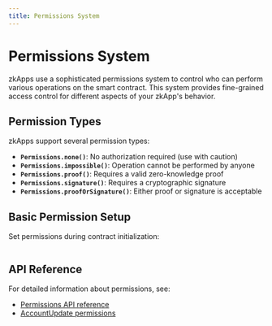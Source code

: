 ```yaml
---
title: Permissions System
---
```


# Permissions System

zkApps use a sophisticated permissions system to control who can perform various operations on the smart contract. This system provides fine-grained access control for different aspects of your zkApp's behavior.

## Permission Types

zkApps support several permission types:

- **`Permissions.none()`**: No authorization required (use with caution)
- **`Permissions.impossible()`**: Operation cannot be performed by anyone
- **`Permissions.proof()`**: Requires a valid zero-knowledge proof
- **`Permissions.signature()`**: Requires a cryptographic signature
- **`Permissions.proofOrSignature()`**: Either proof or signature is acceptable

## Basic Permission Setup

Set permissions during contract initialization:

```ts file=../snippets/zkapps/permissions/permissions.ts start=start_basic_permissions end=end_basic_permissions
```

## API Reference

For detailed information about permissions, see:
- [Permissions API reference](/docs/api-reference/variables/Permissions.mdx)
- [AccountUpdate permissions](/docs/api-reference/interfaces/Permissions.mdx)